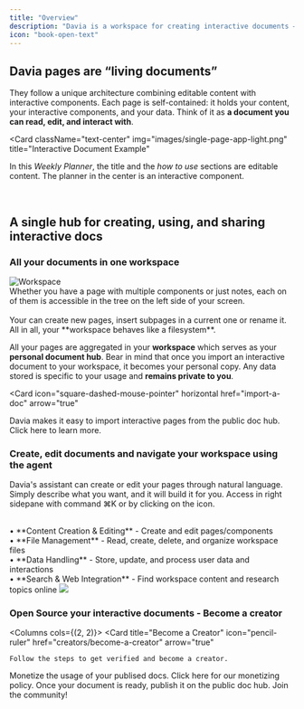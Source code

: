 ```yaml
---
title: "Overview"
description: "Davia is a workspace for creating interactive documents — pages that mix text, data, and AI-generated components."
icon: "book-open-text"
---
```



## Davia pages are “living documents”

They follow a unique architecture combining editable content with interactive components.
Each page is self-contained: it holds your content, your interactive components, and your data. Think of it as **a document you can read, edit, and interact with**.

<Card
  className="text-center"
  img="images/single-page-app-light.png"
  title="Interactive Document Example"
>
  In this _Weekly Planner_, the title and the _how to use_ sections are editable
  content. The planner in the center is an interactive component.
</Card>

<br />

## A single hub for creating, using, and sharing interactive docs

### All your documents in one workspace

<Columns cols={2}>
  <Frame>
    <img
      src="images/workspace-filesystem.png"
      alt="Workspace"
      className="rounded-lg"
    ></img>
  </Frame>
  <Card title="On the left side of the screen your workspace">
    <br />
    Whether you have a page with multiple components or just notes, each on of them
    is accessible in the tree on the left side of your screen. <br />
    <br /> Your can create new pages, insert subpages in a current one or rename
    it. All in all, your **workspace behaves like a filesystem**.
  </Card>
</Columns>

All your pages are aggregated in your **workspace** which serves as your **personal document hub**.
Bear in mind that once you import an interactive document to your workspace, it becomes your personal copy. Any data stored is specific to your usage and **remains private to you**.

<Card
  icon="square-dashed-mouse-pointer"
  horizontal
  href="import-a-doc"
  arrow="true"
>
  Davia makes it easy to import interactive pages from the public doc hub. Click
  here to learn more.
</Card>

### Create, edit documents and navigate your workspace using the agent

Davia's assistant can create or edit your pages through natural language.
Simply describe what you want, and it will build it for you.
Access in right sidepane with command ⌘K or by clicking on the <ChatIcon /> icon.

<Columns cols={2}>
  <Card title="This chat is your working partner. Here's what it can do:">
    <br /> • **Content Creation & Editing** - Create and edit pages/components
    <br /> • **File Management** - Read, create, delete, and organize workspace files
    <br /> • **Data Handling** - Store, update, and process user data and
    interactions
    <br /> • **Search & Web Integration** - Find workspace content and research topics
    online
  </Card>
  <Frame>
    <img src="images/left-chat.png" className="rounded-lg"></img>
  </Frame>
</Columns>

### Open Source your interactive documents - Become a creator

<Columns cols={(2, 2)}>
  <Card
    title="Become a Creator"
    icon="pencil-ruler"
    href="creators/become-a-creator"
    arrow="true"
  >
    Follow the steps to get verified and become a creator.
  </Card>
  <Card
    title="Start Earning"
    icon="hand-coins"
    href="creators/start-earning"
    arrow="true"
  >
    Monetize the usage of your publised docs. Click here for our monetizing
    policy.
  </Card>
  <Card
    title="Publish in seconds"
    icon="rss"
    href="creators/publishing"
    arrow="true"
  >
    Once your document is ready, publish it on the public doc hub.
  </Card>
  <Card
    title="Share on our socials"
    icon="reddit"
    href="https://www.reddit.com/r/davia_ai"
  >
    Join the community!
  </Card>
</Columns>
